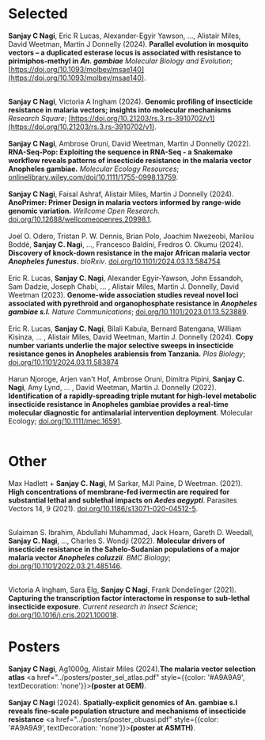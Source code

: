 # **Selected**
**Sanjay C Nagi**, Eric R Lucas, Alexander-Egyir Yawson, ..., Alistair Miles, David Weetman, Martin J Donnelly (2024). <strong>Parallel evolution in mosquito vectors – a duplicated esterase locus is associated with resistance to pirimiphos-methyl in *An. gambiae*</strong> *Molecular Biology and Evolution*;  [https://doi.org/10.1093/molbev/msae140](https://doi.org/10.1093/molbev/msae140).
<br></br>

**Sanjay C Nagi**, Victoria A Ingham (2024). <strong>Genomic profiling of insecticide resistance in malaria vectors; insights into molecular mechanisms</strong> *Research Square*;  [https://doi.org/10.21203/rs.3.rs-3910702/v1](https://doi.org/10.21203/rs.3.rs-3910702/v1).
<br></br>
**Sanjay C Nagi**, Ambrose Oruni, David Weetman, Martin J Donnelly (2022). <strong>RNA-Seq-Pop: Exploiting the sequence in RNA-Seq - a Snakemake workflow reveals patterns of insecticide resistance in the malaria vector Anopheles gambiae.</strong> *Molecular Ecology Resources*;  [onlinelibrary.wiley.com/doi/10.1111/1755-0998.13759](https://onlinelibrary.wiley.com/doi/10.1111/1755-0998.13759).
<br></br>
**Sanjay C Nagi**, Faisal Ashraf, Alistair Miles, Martin J Donnelly (2024). <strong>AnoPrimer: Primer Design in malaria vectors informed by range-wide genomic variation.</strong> *Wellcome Open Research*.  [doi.org/10.12688/wellcomeopenres.20998.1](https://doi.org/10.12688/wellcomeopenres.20998.1).
<br></br>
Joel O. Odero, Tristan P. W. Dennis, Brian Polo, Joachim Nwezeobi, Marilou Boddé, **Sanjay C. Nagi**, ..., Francesco Baldini, Fredros O. Okumu (2024). <strong>Discovery of knock-down resistance in the major African malaria vector *Anopheles funestus*.</strong> *bioRxiv*. [doi.org/10.1101/2024.03.13.584754](https://www.biorxiv.org/content/10.1101/2024.03.13.584754v2)
<br></br>
Eric R. Lucas, **Sanjay C. Nagi**, Alexander Egyir-Yawson, John Essandoh, Sam Dadzie, Joseph Chabi, ... , Alistair Miles, Martin J. Donnelly, David Weetman (2023). <strong>Genome-wide association studies reveal novel loci associated with pyrethroid and organophosphate resistance in *Anopheles gambiae s.l.*</strong> *Nature Communications*;  [doi.org/10.1101/2023.01.13.523889](https://doi.org/10.1101/2023.01.13.523889).
<br></br>
Eric R. Lucas, **Sanjay C. Nagi**, Bilali Kabula, Bernard Batengana, William Kisinza, ... , Alistair Miles, David Weetman, Martin J. Donnelly (2024). <strong>Copy number variants underlie the major selective sweeps in insecticide resistance genes in Anopheles arabiensis from Tanzania.</strong> *Plos Biology*; [doi.org/10.1101/2024.03.11.583874](https://doi.org/10.1101/2024.03.11.583874)
<br></br>
Harun Njoroge, Arjen van't Hof, Ambrose Oruni, Dimitra Pipini, **Sanjay C. Nagi**, Amy Lynd, ... , David Weetman, Martin J. Donnelly (2022). <strong>Identification of a rapidly-spreading triple mutant for high-level metabolic insecticide resistance in Anopheles gambiae provides a real-time molecular diagnostic for antimalarial intervention deployment</strong>. Molecular Ecology;  [doi.org/10.1111/mec.16591](https://doi.org/10.1111/mec.16591).
<br></br>

# **Other**   
  
Max Hadlett + **Sanjay C. Nagi**,  M Sarkar, MJI Paine, D Weetman. (2021). **High concentrations of membrane-fed ivermectin are required for substantial lethal and sublethal impacts on *Aedes aegypti***. Parasites Vectors 14, 9 (2021). [doi.org/10.1186/s13071-020-04512-5](https://doi.org/10.1186/s13071-020-04512-5).
<br></br>

Sulaiman S. Ibrahim, Abdullahi Muhammad, Jack Hearn, Gareth D. Weedall, **Sanjay C. Nagi**, ..., Charles S. Wondji (2022). **Molecular drivers of insecticide resistance in the Sahelo-Sudanian populations of a major malaria vector *Anopheles coluzzii***. *BMC Biology*;  [doi.org/10.1101/2022.03.21.485146](https://doi.org/10.1101/2022.03.21.485146).
<br></br>

Victoria A Ingham, Sara Elg, **Sanjay C Nagi**, Frank Dondelinger (2021). **Capturing the transcription factor interactome in response to sub-lethal insecticide exposure**. *Current research in Insect Science*;  [doi.org/10.1016/j.cris.2021.100018](https://doi.org/10.1016/j.cris.2021.100018).

# **Posters**  
**Sanjay C Nagi**, Ag1000g, Alistair Miles (2024).**The malaria vector selection atlas** <a href="../posters/poster_sel_atlas.pdf" style={{color: '#A9A9A9', textDecoration: 'none'}}>**(poster at GEM)**</a>.
<br></br>
**Sanjay C Nagi** (2024). **Spatially-explicit genomics of An. gambiae s.l reveals fine-scale population structure and mechanisms of insecticide resistance** <a href="../posters/poster_obuasi.pdf" style={{color: '#A9A9A9', textDecoration: 'none'}}>**(poster at ASMTH)**</a>.
<br></br>